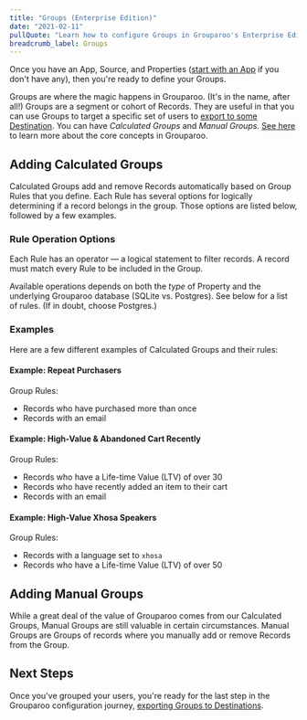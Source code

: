 ```yaml
---
title: "Groups (Enterprise Edition)"
date: "2021-02-11"
pullQuote: "Learn how to configure Groups in Grouparoo's Enterprise Edition."
breadcrumb_label: Groups
---
```


Once you have an App, Source, and Properties ([start with an App](/docs/running/ui-enterprise/apps) if you don't have any), then you're ready to define your Groups.

Groups are where the magic happens in Grouparoo. (It's in the name, after all!) Groups are a segment or cohort of Records. They are useful in that you can use Groups to target a specific set of users to [export to some Destination](/docs/running/ui-enterprise/destinations). You can have _Calculated Groups_ and _Manual Groups_. [See here](/docs/getting-started/product-concepts) to learn more about the core concepts in Grouparoo.

## Adding Calculated Groups

Calculated Groups add and remove Records automatically based on Group Rules that you define. Each Rule has several options for logically determining if a record belongs in the group. Those options are listed below, followed by a few examples.

### Rule Operation Options

Each Rule has an operator — a logical statement to filter records. A record must match every Rule to be included in the Group.

Available operations depends on both the _type_ of Property and the underlying Grouparoo database (SQLite vs. Postgres). See below for a list of rules. (If in doubt, choose Postgres.)

<RuleOpsTable />

### Examples

Here are a few different examples of Calculated Groups and their rules:

#### Example: Repeat Purchasers

Group Rules:

- Records who have purchased more than once
- Records with an email

<ImageInBrowserFrame
  centered
  alt="Repeat Purchasers"
  src="/images/docs/guides/group-example-01.png"
  width={820}
  height={414}
/>

#### Example: High-Value & Abandoned Cart Recently

Group Rules:

- Records who have a Life-time Value (LTV) of over 30
- Records who have recently added an item to their cart
- Records with an email

<ImageInBrowserFrame
  centered
  alt="High Value"
  src="/images/docs/guides/group-example-02.png"
  width={820}
  height={414}
/>

#### Example: High-Value Xhosa Speakers

Group Rules:

- Records with a language set to `xhosa`
- Records who have a Life-time Value (LTV) of over 50

<ImageInBrowserFrame
  centered
  alt="High Value"
  src="/images/docs/guides/group-example-03.png"
  width={820}
  height={414}
/>

## Adding Manual Groups

While a great deal of the value of Grouparoo comes from our Calculated Groups, Manual Groups are still valuable in certain circumstances. Manual Groups are Groups of records where you manually add or remove Records from the Group.

## Next Steps

Once you've grouped your users, you're ready for the last step in the Grouparoo configuration journey, [exporting Groups to Destinations](/docs/running/ui-enterprise/destinations).
